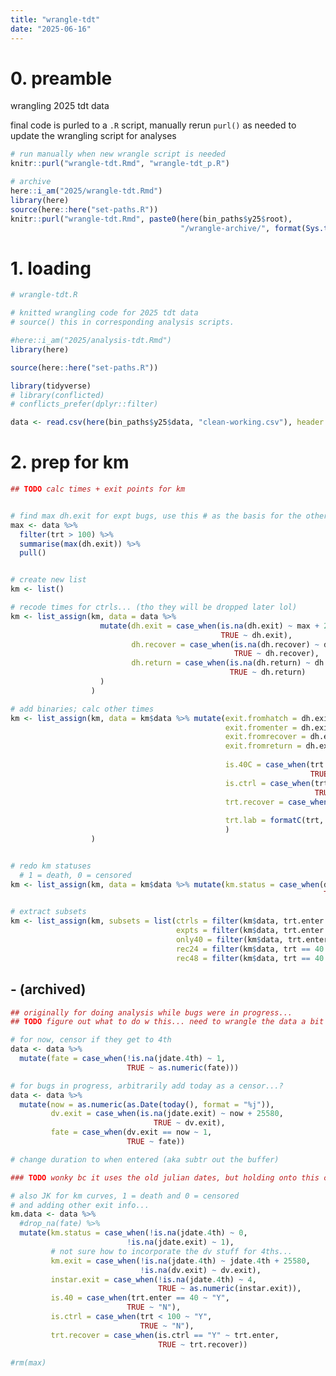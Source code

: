 ```yaml
---
title: "wrangle-tdt"
date: "2025-06-16"
---
```


# 0. preamble

wrangling 2025 tdt data

final code is purled to a `.R` script, manually rerun `purl()` as needed to update the wrangling script for analyses

```r
# run manually when new wrangle script is needed
knitr::purl("wrangle-tdt.Rmd", "wrangle-tdt_p.R")

# archive
here::i_am("2025/wrangle-tdt.Rmd")
library(here)
source(here::here("set-paths.R"))
knitr::purl("wrangle-tdt.Rmd", paste0(here(bin_paths$y25$root), 
                                      "/wrangle-archive/", format(Sys.time(), "%y%m%d"), "_wrangle-tdt_p.R"))
```


# 1. loading

```r
# wrangle-tdt.R

# knitted wrangling code for 2025 tdt data
# source() this in corresponding analysis scripts.
```

```r
#here::i_am("2025/analysis-tdt.Rmd")
library(here)

source(here::here("set-paths.R"))

library(tidyverse)
# library(conflicted)
# conflicts_prefer(dplyr::filter)
```

```r
data <- read.csv(here(bin_paths$y25$data, "clean-working.csv"), header = TRUE)
```

# 2. prep for km


```r
## TODO calc times + exit points for km


# find max dh.exit for expt bugs, use this # as the basis for the others (add +1 to it?)
max <- data %>%
  filter(trt > 100) %>%
  summarise(max(dh.exit)) %>%
  pull()


# create new list
km <- list()

# recode times for ctrls... (tho they will be dropped later lol)
km <- list_assign(km, data = data %>%
                    mutate(dh.exit = case_when(is.na(dh.exit) ~ max + 2,
                                               TRUE ~ dh.exit),
                           dh.recover = case_when(is.na(dh.recover) ~ dh.enter,
                                                  TRUE ~ dh.recover),
                           dh.return = case_when(is.na(dh.return) ~ dh.enter,
                                                 TRUE ~ dh.return)
                    )
                  )

# add binaries; calc other times
km <- list_assign(km, data = km$data %>% mutate(exit.fromhatch = dh.exit - dh.hatch,
                                                exit.fromenter = dh.exit - dh.enter,
                                                exit.fromrecover = dh.exit - dh.recover,
                                                exit.fromreturn = dh.exit - dh.return,
                                                
                                                is.40C = case_when(trt.enter == 40 ~ "Y",
                                                                   TRUE ~ "N"),
                                                is.ctrl = case_when(trt < 100 ~ "Y",
                                                                    TRUE ~ "N"),
                                                trt.recover = case_when(is.na(trt.recover) ~ trt.enter,
                                                                        TRUE ~ trt.recover),
                                                trt.lab = formatC(trt, width = 3, flag = "0")
                                                )
                  )


# redo km statuses
  # 1 = death, 0 = censored
km <- list_assign(km, data = km$data %>% mutate(km.status = case_when(dh.exit > max ~ 0,
                                                                      TRUE ~ 1)))

# extract subsets
km <- list_assign(km, subsets = list(ctrls = filter(km$data, trt.enter == trt.recover),
                                     expts = filter(km$data, trt.enter != trt.recover),
                                     only40 = filter(km$data, trt.enter == 40),
                                     rec24 = filter(km$data, trt == 40 | trt.duration == 24),
                                     rec48 = filter(km$data, trt == 40 | trt.duration == 48)))


```

## - (archived)

```r
## originally for doing analysis while bugs were in progress...
## TODO figure out what to do w this... need to wrangle the data a bit tho (see below section)

# for now, censor if they get to 4th
data <- data %>%
  mutate(fate = case_when(!is.na(jdate.4th) ~ 1,
                          TRUE ~ as.numeric(fate)))

# for bugs in progress, arbitrarily add today as a censor...?
data <- data %>%
  mutate(now = as.numeric(as.Date(today(), format = "%j")),
         dv.exit = case_when(is.na(jdate.exit) ~ now + 25580,
                                TRUE ~ dv.exit),
         fate = case_when(dv.exit == now ~ 1,
                          TRUE ~ fate))

# change duration to when entered (aka subtr out the buffer)
```

```r

### TODO wonky bc it uses the old julian dates, but holding onto this cuz just in case but otherwise rewritten above

# also JK for km curves, 1 = death and 0 = censored
# and adding other exit info...
km.data <- data %>% 
  #drop_na(fate) %>%
  mutate(km.status = case_when(!is.na(jdate.4th) ~ 0,
                          !is.na(jdate.exit) ~ 1),
         # not sure how to incorporate the dv stuff for 4ths...
         km.exit = case_when(!is.na(jdate.4th) ~ jdate.4th + 25580,
                             !is.na(dv.exit) ~ dv.exit),
         instar.exit = case_when(!is.na(jdate.4th) ~ 4,
                                 TRUE ~ as.numeric(instar.exit)),
         is.40 = case_when(trt.enter == 40 ~ "Y",
                          TRUE ~ "N"),
         is.ctrl = case_when(trt < 100 ~ "Y",
                             TRUE ~ "N"),
         trt.recover = case_when(is.ctrl == "Y" ~ trt.enter,
                                 TRUE ~ trt.recover))
```


```r
#rm(max)

```


